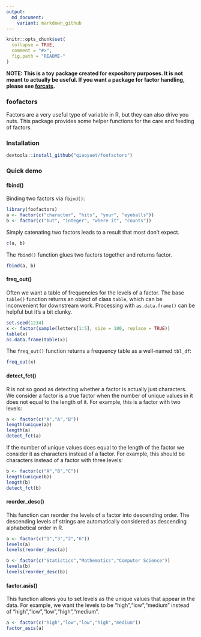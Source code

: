 ```yaml
---
output:
  md_document:
    variant: markdown_github
---
```



```r
knitr::opts_chunk$set(
  collapse = TRUE,
  comment = "#>",
  fig.path = "README-"
)
```

**NOTE: This is a toy package created for expository purposes. It is not meant to actually be useful. If you want a package for factor handling, please see [forcats](https://cran.r-project.org/package=forcats).**

### foofactors

Factors are a very useful type of variable in R, but they can also drive you nuts. This package provides some helper functions for the care and feeding of factors.

### Installation

```r
devtools::install_github("qiaoyuet/foofactors")
```
  
### Quick demo

#### fbind()

Binding two factors via `fbind()`:

```r
library(foofactors)
a <- factor(c("character", "hits", "your", "eyeballs"))
b <- factor(c("but", "integer", "where it", "counts"))
```

Simply catenating two factors leads to a result that most don't expect.

```r
c(a, b)
```

The `fbind()` function glues two factors together and returns factor.

```r
fbind(a, b)
```

#### freq_out()

Often we want a table of frequencies for the levels of a factor. The base `table()` function returns an object of class `table`, which can be inconvenient for downstream work. Processing with `as.data.frame()` can be helpful but it's a bit clunky.

```r
set.seed(1234)
x <- factor(sample(letters[1:5], size = 100, replace = TRUE))
table(x)
as.data.frame(table(x))
```

The `freq_out()` function returns a frequency table as a well-named `tbl_df`:

```r
freq_out(x)
```


#### detect_fct()

R is not so good as detecting whether a factor is actually just characters. We consider a factor is a true factor when the number of unique values in it does not equal to the length of it. For example, this is a factor with two levels:

```r
a <- factor(c("A","A","B"))
length(unique(a))
length(a)
detect_fct(a)
```

If the number of unique values does equal to the length of the factor we consider it as characters instead of a factor. For example, this should be characters instead of a factor with three levels:

```r
b <- factor(c("A","B","C"))
length(unique(b))
length(b)
detect_fct(b)
```

#### reorder_desc()

This function can reorder the levels of a factor into descending order. The descending levels of strings are automatically considered as descending alphabetical order in R.

```r
a <- factor(c("1","3","2","6"))
levels(a)
levels(reorder_desc(a))

b <- factor(c("Statistics","Mathematics","Computer Science"))
levels(b)
levels(reorder_desc(b))
```

#### factor.asis()

This function allows you to set levels as the unique values that appear in the data. For example, we want the levels to be "high","low","medium" instead of "high","low","low","high","medium".

```r
a <- factor(c("high","low","low","high","medium"))
factor_asis(a)
```

